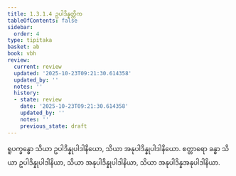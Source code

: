 ```yaml
---
title: 1.3.1.4 ဥပါဒိန္နတ္တိက
tableOfContents: false
sidebar:
  order: 4
type: tipitaka
basket: ab
book: vbh
review:
  current: review
  updated: '2025-10-23T09:21:30.614358'
  updated_by: ''
  notes: ''
  history:
  - state: review
    date: '2025-10-23T09:21:30.614358'
    updated_by: ''
    notes: ''
    previous_state: draft
---
```



<ReviewStatus review={frontmatter.review} showDetails={true} />

<HypothesisAnnotation frontmatter={frontmatter} />

<DynamicBreadcrumb />

<Paragraph number="503" book="vbh">
ရူပက္ခန္ဓော သိယာ ဥပါဒိန္နုပါဒါနိယော, သိယာ အနုပါဒိန္နုပါဒါနိယော. စတ္တာရော ခန္ဓာ သိယာ ဥပါဒိန္နုပါဒါနိယာ, သိယာ အနုပါဒိန္နုပါဒါနိယာ, သိယာ အနုပါဒိန္နအနုပါဒါနိယာ.
</Paragraph>